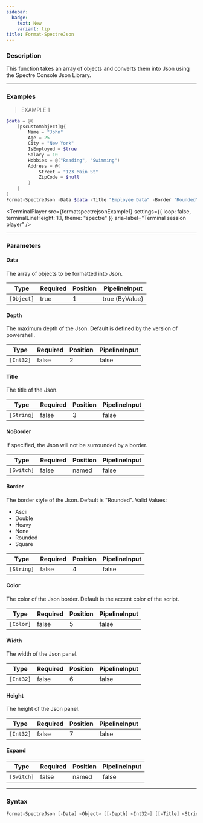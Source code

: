```yaml
---
sidebar:
  badge:
    text: New
    variant: tip
title: Format-SpectreJson
---
```





### Description

This function takes an array of objects and converts them into Json using the Spectre Console Json Library.

---

### Examples
> EXAMPLE 1

```powershell
$data = @(
    [pscustomobject]@{
        Name = "John"
        Age = 25
        City = "New York"
        IsEmployed = $true
        Salary = 10
        Hobbies = @("Reading", "Swimming")
        Address = @{
            Street = "123 Main St"
            ZipCode = $null
        }
    }
)
Format-SpectreJson -Data $data -Title "Employee Data" -Border "Rounded" -Color "Green"
```
<TerminalPlayer
    src={formatspectrejsonExample1}
    settings={{
        loop: false,
        terminalLineHeight: 1.1,
        theme: "spectre"
    }}
    aria-label="Terminal session player"
/>

---

### Parameters
#### **Data**
The array of objects to be formatted into Json.

|Type      |Required|Position|PipelineInput |
|----------|--------|--------|--------------|
|`[Object]`|true    |1       |true (ByValue)|

#### **Depth**
The maximum depth of the Json. Default is defined by the version of powershell.

|Type     |Required|Position|PipelineInput|
|---------|--------|--------|-------------|
|`[Int32]`|false   |2       |false        |

#### **Title**
The title of the Json.

|Type      |Required|Position|PipelineInput|
|----------|--------|--------|-------------|
|`[String]`|false   |3       |false        |

#### **NoBorder**
If specified, the Json will not be surrounded by a border.

|Type      |Required|Position|PipelineInput|
|----------|--------|--------|-------------|
|`[Switch]`|false   |named   |false        |

#### **Border**
The border style of the Json. Default is "Rounded".
Valid Values:

* Ascii
* Double
* Heavy
* None
* Rounded
* Square

|Type      |Required|Position|PipelineInput|
|----------|--------|--------|-------------|
|`[String]`|false   |4       |false        |

#### **Color**
The color of the Json border. Default is the accent color of the script.

|Type     |Required|Position|PipelineInput|
|---------|--------|--------|-------------|
|`[Color]`|false   |5       |false        |

#### **Width**
The width of the Json panel.

|Type     |Required|Position|PipelineInput|
|---------|--------|--------|-------------|
|`[Int32]`|false   |6       |false        |

#### **Height**
The height of the Json panel.

|Type     |Required|Position|PipelineInput|
|---------|--------|--------|-------------|
|`[Int32]`|false   |7       |false        |

#### **Expand**

|Type      |Required|Position|PipelineInput|
|----------|--------|--------|-------------|
|`[Switch]`|false   |named   |false        |

---

### Syntax
```powershell
Format-SpectreJson [-Data] <Object> [[-Depth] <Int32>] [[-Title] <String>] [-NoBorder] [[-Border] <String>] [[-Color] <Color>] [[-Width] <Int32>] [[-Height] <Int32>] [-Expand] [<CommonParameters>]
```
